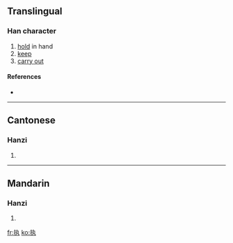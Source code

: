 {{also|執}}
==Translingual==

===Han character===
{{Han char|rn=64|rad=手|as=03|sn=6|four=|canj=手大弓戈 (QKNI)}}

# [[hold]] in hand
# [[keep]]
# [[carry out]]

====References====
* {{Han ref|kx=0418.141|dkj=11823|dj=0765.110|hdz=31831.050|uh=6267|ud=25191}}

----

==Cantonese==

===Hanzi===
{{yue-hanzi|jyut=|y=jap1}}

# {{defn|Cantonese}}

----

==Mandarin==

===Hanzi===
{{cmn-hanzi|tra=執|pin=[[zhí]] ([[zhi2]])|wg=chih<sup>2</sup>}}

# {{defn|Mandarin}}

[[fr:执]]
[[ko:执]]